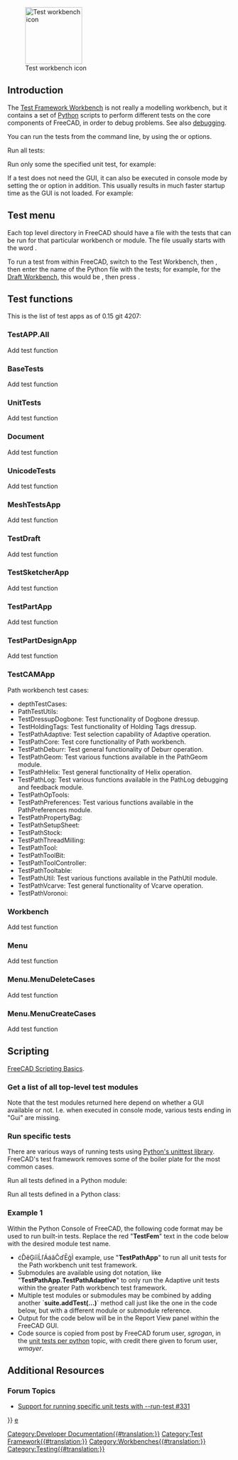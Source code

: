 <languages/>
<translate>

<!--T:20-->
{{Docnav
|[[Debugging|Debugging]]
|[[FreeCAD_Build_Tool|FreeCAD Build Tool]]
}}

<!--T:32-->
[[Image:Workbench_Test.svg|thumb|128px|Test workbench icon]]

</translate>
{{TOCright}}
<translate>

== Introduction == <!--T:2-->

<!--T:1-->
The [[Testing|Test Framework Workbench]] is not really a modelling workbench, but it contains a set of [[Python|Python]] scripts to perform different tests on the core components of FreeCAD, in order to debug problems. See also [[debugging|debugging]].

<!--T:25-->
You can run the tests from the command line, by using the {{incode|-t}} or {{incode|--run-test}} options.

<!--T:26-->
Run all tests:

</translate>
{{Code|code=
freecad --run-test 0
}}
<translate>

<!--T:27-->
Run only some the specified unit test, for example:

</translate>
{{Code|code=
freecad -t TestDraft
}}
<translate>

<!--T:57-->
If a test does not need the GUI, it can also be executed in console mode by setting the {{incode|-c}} or {{incode|--console}} option in addition. This usually results in much faster startup time as the GUI is not loaded. For example:

</translate>
{{Code|code=
freecad -c -t TestPartDesignApp
}}
<translate>

== Test menu == <!--T:29-->

<!--T:30-->
Each top level directory in FreeCAD should have a file with the tests that can be run for that particular workbench or module. The file usually starts with the word {{incode|Test}}.

<!--T:31-->
To run a test from within FreeCAD, switch to the Test Workbench, then {{MenuCommand|Test commands → TestToolsGui → Self test → Select test name}}, then enter the name of the Python file with the tests; for example, for the [[Draft Workbench|Draft Workbench]], this would be {{MenuCommand|TestDraft}}, then press {{Button|Start}}.

== Test functions == <!--T:33-->

<!--T:19-->
This is the list of test apps as of 0.15 git 4207:

=== TestAPP.All === <!--T:3-->

<!--T:34-->
Add test function

=== BaseTests === <!--T:5-->

<!--T:35-->
Add test function

=== UnitTests === <!--T:6-->

<!--T:36-->
Add test function

=== Document === <!--T:7-->

<!--T:37-->
Add test function

=== UnicodeTests === <!--T:8-->

<!--T:38-->
Add test function

=== MeshTestsApp === <!--T:9-->

<!--T:39-->
Add test function

=== TestDraft === <!--T:28-->

<!--T:40-->
Add test function

=== TestSketcherApp === <!--T:10-->

<!--T:41-->
Add test function

=== TestPartApp === <!--T:11-->

<!--T:42-->
Add test function

=== TestPartDesignApp === <!--T:12-->

<!--T:43-->
Add test function

=== TestCAMApp === <!--T:44-->

<!--T:45-->
Path workbench test cases:
* depthTestCases: 
* PathTestUtils: 
* TestDressupDogbone: Test functionality of Dogbone dressup.
* TestHoldingTags: Test functionality of Holding Tags dressup.
* TestPathAdaptive: Test selection capability of Adaptive operation.
* TestPathCore: Test core functionality of Path workbench.
* TestPathDeburr: Test general functionality of Deburr operation.
* TestPathGeom: Test various functions available in the PathGeom module.
* TestPathHelix: Test general functionality of Helix operation.
* TestPathLog: Test various functions available in the PathLog debugging and feedback module.
* TestPathOpTools: 
* TestPathPreferences: Test various functions available in the PathPreferences module.
* TestPathPropertyBag: 
* TestPathSetupSheet: 
* TestPathStock: 
* TestPathThreadMilling: 
* TestPathTool: 
* TestPathToolBit: 
* TestPathToolController: 
* TestPathTooltable: 
* TestPathUtil: Test various functions available in the PathUtil module.
* TestPathVcarve: Test general functionality of Vcarve operation.
* TestPathVoronoi:

=== Workbench === <!--T:13-->

<!--T:46-->
Add test function

=== Menu === <!--T:14-->

<!--T:47-->
Add test function

=== Menu.MenuDeleteCases === <!--T:15-->

<!--T:48-->
Add test function

=== Menu.MenuCreateCases === <!--T:16-->

<!--T:49-->
Add test function

==Scripting== <!--T:50-->

<!--T:51-->
{{Emphasis|See also:}} [[FreeCAD_Scripting_Basics|FreeCAD Scripting Basics]].

===Get a list of all top-level test modules=== <!--T:58-->

</translate>
{{Code|code=
FreeCAD.__unit_test__
}}
<translate>

<!--T:59-->
Note that the test modules returned here depend on whether a GUI available or not. I.e. when executed in console mode, various tests ending in "Gui" are missing.

===Run specific tests=== <!--T:60-->

<!--T:61-->
There are various ways of running tests using [https://docs.python.org/3/library/unittest.html Python's unittest library]. FreeCAD's test framework removes some of the boiler plate for the most common cases.

<!--T:62-->
Run all tests defined in a Python module:
</translate>
{{Code|code=
import Test, TestFemApp
Test.runTestsFromModule(TestFemApp)
}}
<translate>

<!--T:63-->
Run all tests defined in a Python class:
</translate>
{{Code|code=
import Test, femtest.app.test_solver_calculix
Test.runTestsFromClass(femtest.app.test_solver_calculix.TestSolverCalculix)
}}
<translate>

===Example 1=== <!--T:52-->

<!--T:53-->
Within the Python Console of FreeCAD, the following code format may be used to run built-in tests.  Replace the red "'''TestFem'''" text in the code below with the desired module test name.
* ćĎěĢíīĹľÁáǎĈďĒģÌ example, use "'''TestPathApp'''" to run all unit tests for the Path workbench unit test framework.
* Submodules are available using dot notation, like "'''TestPathApp.TestPathAdaptive'''" to only run the Adaptive unit tests within the greater Path workbench test framework.
* Multiple test modules or submodules may be combined by adding another `'''suite.addTest(...)'''` method call just like the one in the code below, but with a different module or submodule reference.
* Output for the code below will be in the Report View panel within the FreeCAD GUI.
* Code source is copied from post by FreeCAD forum user, ''sgrogan'', in the [https://forum.freecadweb.org/viewtopic.php?style=3&p=153251#p153251 unit tests per python] topic, with credit there given to forum user, ''wmayer''.

</translate>
{{Code|code=
import unittest
suite = unittest.TestSuite()
suite.addTest(unittest.defaultTestLoader.loadTestsFromName("TestFem"))
r = unittest.TextTestRunner()
r.run(suite)
}}
<translate>

==Additional Resources== <!--T:54-->

===Forum Topics=== <!--T:55-->

<!--T:56-->
* [https://forum.freecadweb.org/viewtopic.php?style=3&f=27&t=18379 Support for running specific unit tests with --run-test #331]


<!--T:17-->
{{Docnav
|[[Debugging|Debugging]]
|[[FreeCAD_Build_Tool|FreeCAD Build Tool]]
}}

</translate>
<!--T:21-->
{{Userdocnavi{{#translation:}}}}
[[e]]
[[Category:Developer Documentation{{#translation:}}]]
[[Category:Test Framework{{#translation:}}]]
[[Category:Workbenches{{#translation:}}]]
[[Category:Testing{{#translation:}}]]